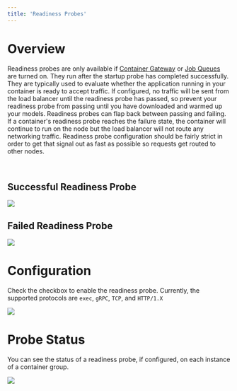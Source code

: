 ```yaml
---
title: 'Readiness Probes'
---
```


# Overview

Readiness probes are only available if [Container Gateway](/container-engine/networking) or
[Job Queues](/container-engine/job-queues) are turned on. They run after the startup probe has completed successfully.
They are typically used to evaluate whether the application running in your container is ready to accept traffic. If
configured, no traffic will be sent from the load balancer until the readiness probe has passed, so prevent your
readiness probe from passing until you have downloaded and warmed up your models. Readiness probes can flap back between
passing and failing. If a container's readiness probe reaches the failure state, the container will continue to run on
the node but the load balancer will not route any networking traffic. Readiness probe configuration should be fairly
strict in order to get that signal out as fast as possible so requests get routed to other nodes.

<br />

## Successful Readiness Probe

<img src="/container-engine/images/bca39c9-image1.png" />

<br />

## Failed Readiness Probe

<img src="/container-engine/images/2a724dc-image1.png" />

<br />

# Configuration

Check the checkbox to enable the readiness probe. Currently, the supported protocols are `exec`, `gRPC`, `TCP`, and
`HTTP/1.X`

<img src="/container-engine/images/1a0226c-image.png" />

<br />

# Probe Status

You can see the status of a readiness probe, if configured, on each instance of a container group.

<img src="/container-engine/images/43b86cb-image.png" />
